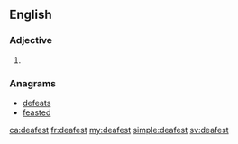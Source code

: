 ==English==

===Adjective===
{{head|en|adjective superlative form}}

# {{en-superlative of|deaf}}

===Anagrams===
* [[defeats#English|defeats]]
* [[feasted#English|feasted]]

[[ca:deafest]]
[[fr:deafest]]
[[my:deafest]]
[[simple:deafest]]
[[sv:deafest]]